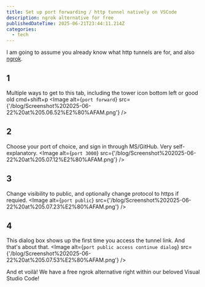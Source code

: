 ```yaml
---
title: Set up port forwarding / http tunnel natively on VSCode
description: ngrok alternative for free
publishedDateTime: 2025-06-21T23:44:11.214Z
categories:
  - tech
---
```


I am going to assume you already know what http tunnels are for, and also [ngrok](https://ngrok.com).

## 1

Multiple ways to get to this tab, including the tower icon bottom left or good old cmd+shift+p
<Image alt={`port forward`} src={'/blog/Screenshot%202025-06-22%20at%205.06.52%E2%80%AFAM.png'} />

## 2

Choose your port of choice, and sign in through MS/GitHub. Very self-explanatory.
<Image alt={`port 3000`} src={'/blog/Screenshot%202025-06-22%20at%205.07.12%E2%80%AFAM.png'} />

## 3

Change visibility to public, and optionally change protocol to https if requied.
<Image alt={`port public`} src={'/blog/Screenshot%202025-06-22%20at%205.07.23%E2%80%AFAM.png'} />

## 4

This dialog box shows up the first time you access the tunnel link. And that's about that.
<Image alt={`port public access continue dialog`} src={'/blog/Screenshot%202025-06-22%20at%205.07.53%E2%80%AFAM.png'} />

And et voilà! We have a free ngrok alternative right within our beloved Visual Studio Code!
